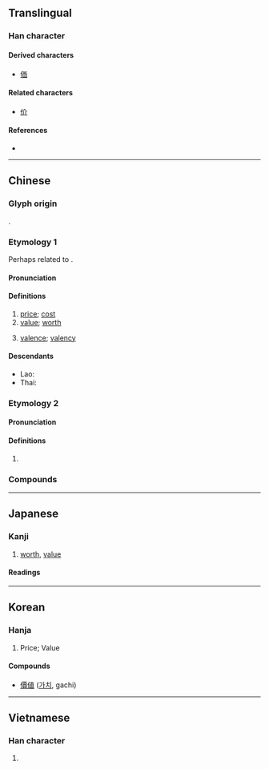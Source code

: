 {{also|价|価}}
{{character info/new}}
==Translingual==
{{Han simplified forms|價|価|价}}

===Han character===
{{Han char|rn=9|rad=人|as=13|sn=15|four=21286|canj=OMWC|ids=⿰亻賈}}

====Derived characters====
* [[価]]

====Related characters====
* [[价]]

====References====
* {{Han ref|kx=0118.110|dkj=01163|dj=0250.230|hdz=10224.050|uh=50F9|ud=20729|bh=BBF9|bd=48121}}

----

==Chinese==

===Glyph origin===
{{Han etym}}
{{Han compound|人|賈|c1=s|c2=p|t2=sell|ls=psc}}.

===Etymology 1===
{{zh-forms|s=价}}
Perhaps related to {{och-l|賈|to sell}}.

====Pronunciation====
{{zh-pron
|m=jià
|c=gaa3
|h=pfs=ka
|md=gá
|mn=xm,qz,tw:kè/zz:kèe/xm,qz,tw:kà
|mn_note=Xiamen, Quanzhou, Taiwan: kè - vernacular; kà - literary
|mn-t=gê3
|w=2ka
|mc=y
|oc=y
|cat=n
}}

====Definitions====
{{zh-hanzi}}

# [[price]]; [[cost]]
# [[value]]; [[worth]]
# {{lb|zh|chemistry}} [[valence]]; [[valency]]

====Descendants====
* Lao: {{l|lo|ຄ່າ}}
* Thai: {{l|th|ค่า}}

===Etymology 2===
{{zh-forms|s=价|alt=家}}

====Pronunciation====
{{zh-pron
|m=jie
|cat=
}}

====Definitions====
{{zh-hanzi}}

# {{rfdef|zh}}

===Compounds===
{{zh-der|值回票價|價值|價格|出價|價值標準|公價|價值判斷|單價|價值觀念|單位價格|忙不擇價|實價|劈地價來|保留價格|價款|估價單|價比|原價|估價行|作價|價廉物美|一口價兒|市無二價|平價住宅|地價稅|保證價格|地價|報價|從價稅|哄抬物價|待價藏珠|待價而沽|底價|定價|廉價|不說價|幾回價|低價|平均股價|平價商店|平價|帳面價值|市不豫價|市不二價|價錢|差價|估價|工價|價值邏輯|光價|價值論|天價|不二價|官價|完稅貨價|價值指標|半價倍息|不變價格|大廉價|到岸價格|價值觀|代價|剩餘價值|大減價|地價公告|大價錢|價目|喊價|壓價|售價|善價|價格凍結|削價|價碼|價值衝突|叫價|半價|加價|市價|價值連城|公定價格|價電子|價單|價位|倒價|時價|特價品|殺價|破價|抬價|淨價|漲價|票價|扳價|短價|照價徵稅|批發價格|物美價廉|租價|標價|時間電價|溢價|無價寶|社會價值|無價之寶|折價|物價指數|減價|比價|新聞價值|打價|提價|有價證券|照價|漫天討價|物價|無價|牌價|漫天開價|批發價|漲價歸公|漫天索價|漫天叫價|掉價兒|照價收買|房價|油價|產地價格|找價|批價|特價|買價|貶價|討價還價|零售價|等價交換|線上價目|電價|齊名並價|高抬身價|貨價|要價還價|聲價|繃價|諧價|給價|重置價格|言無二價|等值價格|高價|賣價|索價|詢價|股價指數|論價|議價|講價|要價|股票價值|評價|聲價十倍|規定地價|連城之價|貨真價實|等價|計價|韞櫝待價|零售價格|降價|重價|限價|附加價值|跌價|蒲扇價增|鐵價|股價|金價|開價|變價|謊價|還價|震天價響|造價|身價非凡|身價百倍|身價|賤價|開盤價|讓價|調價|討價|銀價|蘊奇待價|訂價|腳價|落價}}

{{zh-cat|Intermediate}}

----

==Japanese==
{{ja-kanji forms|価|價}}

===Kanji===
{{ja-kanji|grade=|rs=人13|shin=価}}

# [[worth]], [[value]]

====Readings====
{{ja-readings
|goon=け
|kanon=か
|kun=あたい-
}}

----

==Korean==

===Hanja===
{{ko-hanja|hangeul=가|rv=ga|mr=ka|eumhun=값|ehrv=gap|ehmr=kap|ehy=}}

#  Price; Value

====Compounds====
* [[價値]] ([[가치]], gachi)

----

==Vietnamese==

===Han character===
{{vi-hantu|giá|rs=人13}}

# {{defn|lang=vi|sort=人13}}